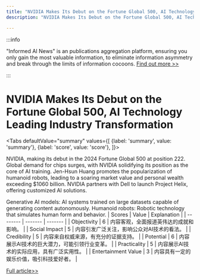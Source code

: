 ```yaml
---
title: "NVIDIA Makes Its Debut on the Fortune Global 500, AI Technology Leading Industry Transformation"
description: "NVIDIA Makes Its Debut on the Fortune Global 500, AI Technology Leading Industry Transformation"

---
```



:::info

"Informed AI News" is an publications aggregation platform, ensuring you only gain the most valuable information, to eliminate information asymmetry and break through the limits of information cocoons.  [Find out more >>](/)

:::

# NVIDIA Makes Its Debut on the Fortune Global 500, AI Technology Leading Industry Transformation


<Tabs
	defaultValue="summary"
	values={[
	{label: 'summary', value: 'summary'},
	{label: 'score', value: 'score'},
]}>
<TabItem value="summary">


NVIDIA, making its debut in the 2024 Fortune Global 500 at position 222.
Global demand for chips surges, with NVIDIA solidifying its position as the core of AI training.
Jen-Hsun Huang promotes the popularization of humanoid robots, leading to a soaring market value and personal wealth exceeding $1060 billion.
NVIDIA partners with Dell to launch Project Helix, offering customized AI solutions.

Generative AI models: AI systems trained on large datasets capable of generating content autonomously.
Humanoid robots: Robotic technology that simulates human form and behavior.
</TabItem>
<TabItem value="score">
	| Scores     | Value   | Explanation |
	| -------- | ------- | ------- |
	| Objectivity  | 6    | 内容客观，全面报道英伟达的成就和影响。    |
	| Social Impact | 5     | 内容引发广泛关注，影响公众对AI技术的看法。    |
	| Credibility    | 5    | 内容来自权威来源，有充分的证据支持。    |
	| Potential    | 6    | 内容展示AI技术的巨大潜力，可能引领行业变革。    |
	| Practicality    | 5    | 内容展示AI技术的实际应用，具有广泛实用性。    |
	| Entertainment Value    | 3    | 内容具有一定的娱乐价值，吸引科技爱好者。    |
</TabItem>
</Tabs>

[Full article>>](https://readhub.cn/topic/8bnuyoiKLoS)
